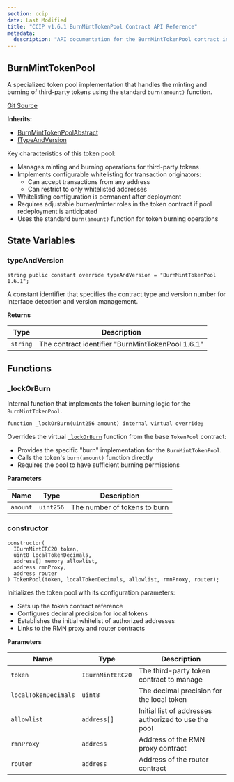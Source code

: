 ```yaml
---
section: ccip
date: Last Modified
title: "CCIP v1.6.1 BurnMintTokenPool Contract API Reference"
metadata:
  description: "API documentation for the BurnMintTokenPool contract in Chainlink CCIP v1.6.1, implementing burn/mint functionality for third-party tokens."
---
```



<CcipCommon callout="importCCIPPackage161" />

## BurnMintTokenPool

A specialized token pool implementation that handles the minting and burning of third-party tokens using the standard `burn(amount)` function.

[Git Source](https://github.com/smartcontractkit/chainlink-ccip/tree/contracts-ccip-v1.6.1/chains/evm/contracts/pools/BurnMintTokenPool.sol)

**Inherits:**

- [BurnMintTokenPoolAbstract](/ccip/api-reference/evm/v1.6.1/burn-mint-token-pool-abstract)
- [ITypeAndVersion](/ccip/api-reference/evm/v1.6.1/i-type-and-version)

<Aside>
Key characteristics of this token pool:

- Manages minting and burning operations for third-party tokens
- Implements configurable whitelisting for transaction originators:
  - Can accept transactions from any address
  - Can restrict to only whitelisted addresses
- Whitelisting configuration is permanent after deployment
- Requires adjustable burner/minter roles in the token contract if pool redeployment is anticipated
- Uses the standard `burn(amount)` function for token burning operations

</Aside>

## State Variables

### typeAndVersion

```solidity
string public constant override typeAndVersion = "BurnMintTokenPool 1.6.1";
```

<Aside>
  A constant identifier that specifies the contract type and version number for interface detection and version
  management.
</Aside>

**Returns**

| Type     | Description                                       |
| -------- | ------------------------------------------------- |
| `string` | The contract identifier "BurnMintTokenPool 1.6.1" |

## Functions

### \_lockOrBurn

Internal function that implements the token burning logic for the `BurnMintTokenPool`.

```solidity
function _lockOrBurn(uint256 amount) internal virtual override;
```

<Aside>

Overrides the virtual [`_lockOrBurn`](/ccip/api-reference/evm/v1.6.1/token-pool#_lockorburn) function from the base `TokenPool` contract:

- Provides the specific "burn" implementation for the `BurnMintTokenPool`.
- Calls the token's `burn(amount)` function directly
- Requires the pool to have sufficient burning permissions

</Aside>

**Parameters**

| Name     | Type      | Description                  |
| -------- | --------- | ---------------------------- |
| `amount` | `uint256` | The number of tokens to burn |

### constructor

```solidity
constructor(
  IBurnMintERC20 token,
  uint8 localTokenDecimals,
  address[] memory allowlist,
  address rmnProxy,
  address router
) TokenPool(token, localTokenDecimals, allowlist, rmnProxy, router);
```

<Aside>
Initializes the token pool with its configuration parameters:

- Sets up the token contract reference
- Configures decimal precision for local tokens
- Establishes the initial whitelist of authorized addresses
- Links to the RMN proxy and router contracts

</Aside>

**Parameters**

| Name                 | Type             | Description                                          |
| -------------------- | ---------------- | ---------------------------------------------------- |
| `token`              | `IBurnMintERC20` | The third-party token contract to manage             |
| `localTokenDecimals` | `uint8`          | The decimal precision for the local token            |
| `allowlist`          | `address[]`      | Initial list of addresses authorized to use the pool |
| `rmnProxy`           | `address`        | Address of the RMN proxy contract                    |
| `router`             | `address`        | Address of the router contract                       |

